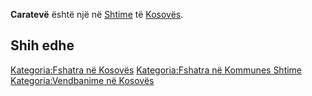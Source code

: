{{Fshat në 
 | Emri                = Caratevë
 | EmriAlt                = 
 | NAME_SHORT_FORM=      
 | NAME_GENERIC=      
 | NAME_SORT_NAME_RO=      CARATEVE
 | FULL_NAME_RO = Caratevë
 | FULL_NAME_ND_RO=Carateve
 | SORT_NAME_RG=CARATEVE
 | FULL_NAME_RG=Caratevë
 | FULL_NAME_ND_RG=Carateve
 | SRP_NAME_SHORT_FORM=      
 | SRP_NAME_GENERIC=      
 | SRP_NAME_SORT_NAME_RO=      
 | SRP_FULL_NAME_RO = 
 | SRP_FULL_NAME_ND_RO=
 | SRP_SORT_NAME_RG=
 | SRP_FULL_NAME_RG=
 | SRP_FULL_NAME_ND_RG=
 | Emri (Rasa dhanore) = 
 | Figura              = 
 | Shteti              = Kosovo
 | Komuna              = Shtime
 | Kodi postar         = 
 | Sipërfaqja          = 

 | Popullsia           = 

 | Regj. i popullsisë  = 
 | Dend. e popullsisë  = 
 | Faqja zyrtare       = 
 <!--- Koordinatat ----> 
 | Gjerësia            = 42.4525
 | Gjatësia            = 20.968056
 | Lartësia            = 
}}
'''Caratevë''' është një [[]] në [[Shtime]] të [[Kosovës]].

<!-- == Gjeografia == -->
<!-- == Historia == -->
<!-- == Demografia == -->
== Shih edhe ==
{{Komuna Shtime}}
{{Kosovo-Administrata-Cung}}

[[Kategoria:Fshatra në Kosovës]]
[[Kategoria:Fshatra në Kommunes Shtime]]
[[Kategoria:Vendbanime në Kosovës]]